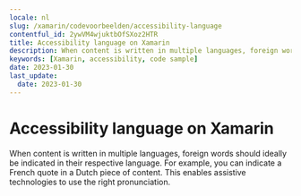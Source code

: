 ```yaml
---
locale: nl
slug: /xamarin/codevoorbeelden/accessibility-language
contentful_id: 2ywVM4wjuktbOfSXoz2HTR
title: Accessibility language on Xamarin
description: When content is written in multiple languages, foreign words should ideally be indicated in their respective language.
keywords: [Xamarin, accessibility, code sample]
date: 2023-01-30
last_update:
  date: 2023-01-30
---
```


# Accessibility language on Xamarin

When content is written in multiple languages, foreign words should ideally be indicated in their respective language. For example, you can indicate a French quote in a Dutch piece of content. This enables assistive technologies to use the right pronunciation.

<CodeSample id="accessibility-language" platform="xamarin" locale="nl"/>
